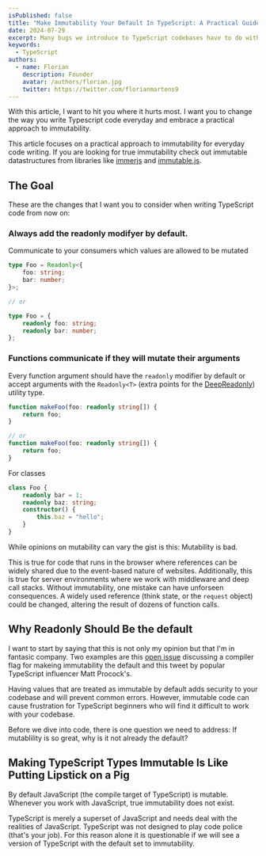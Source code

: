 ```yaml
---
isPublished: false
title: "Make Immutability Your Default In TypeScript: A Practical Guide to Immutability"
date: 2024-07-29
excerpt: Many bugs we introduce to TypeScript codebases have to do with mutability. Allthough hard to prevent fully, we can do better.
keywords:
  - TypeScript
authors:
  - name: Florian
    description: Founder
    avatar: /authors/florian.jpg
    twitter: https://twitter.com/florianmartens9
---
```


With this article, I want to hit you where it hurts most. I want you to change the way you write Typescript code everyday and embrace a practical approach to immutability.

This article focuses on a practical approach to immutability for everyday code writing. If you are looking for true immutability check out
immutable datastructures from libraries like [immerjs](https://immerjs.github.io/immer/) and [immutable.js](https://immutable-js.com/).

## The Goal

These are the changes that I want you to consider when writing TypeScript code from now on:

### Always add the readonly modifyer by default.

Communicate to your consumers which values are allowed to be mutated

```ts
type Foo = Readonly<{
    foo: string;
    bar: number;
}>;

// or

type Foo = {
    readonly foo: string;
    readonly bar: number;
};
```

### Functions communicate if they will mutate their arguments

Every function argument should have the `readonly` modifier by default or accept arguments with the `Readonly<T>`
(extra points for the [DeepReadonly](https://github.com/sindresorhus/type-fest/blob/main/source/readonly-deep.d.ts)) utility type.


```ts
function makeFoo(foo: readonly string[]) {
    return foo;
}

// or 
function makeFoo(foo: readonly string[]) {
    return foo;
}
```

For classes

```ts
class Foo {
    readonly bar = 1;
    readonly baz: string;
    constructor() {
        this.baz = "hello";
    }
}
```

While opinions on mutability can vary the gist is this: Mutability is bad.

This is true for code that runs in the browser where references can be widely shared due to the event-based nature of websites. Additionally, this is true for server environments
where we work with middleware and deep call stacks. Without immutability, one mistake can have unforseen consequences. A widely used reference (think state, or the `request` object)
could be changed, altering the result of dozens of function calls.


## Why Readonly Should Be the default

I want to start by saying that this is not only my opinion but that I'm in fantasic company. Two examples are this [open issue](https://github.com/microsoft/TypeScript/issues/42357)
discussing a compiler flag for makeing immutability the default and this tweet by popular TypeScript influencer Matt Procock's.

<Tweet id="1806956879970484708" />

Having values that are treated as immutable by default adds security to your codebase and will prevent common errors. However, immutable code can cause frustration 
for TypeScript beginners who will find it difficult to work with your codebase.

Before we dive into code, there is one question we need to address: If mutablility is so great, why is it not already the default?

## Making TypeScript Types Immutable Is Like Putting Lipstick on a Pig

By default JavaScript (the compile target of TypeScript) is mutable. Whenever you work with JavaScript, true immutability does not exist.

TypeScript is merely a superset of JavaScript and needs deal with the realities of JavaScript. TypeScript was not designed to play code police (that's your job).
For this reason alone it is questionable if we will see a version of TypeScript with the default set to immutability.